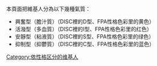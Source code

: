 本頁面把維基人分為以下幾種氣質：
* 興奮型（膽汁質）（DISC裡的D型、FPA性格色彩里的黄色）
* 活潑型（多血質）（DISC裡的I型、FPA性格色彩里的红色）
* 安靜型（粘液質）（DISC裡的S型、FPA性格色彩里的绿色）
* 抑制型（抑鬱質）（DISC裡的C型、FPA性格色彩里的蓝色）

[[Category:依性格区分的维基人|Category:依性格区分的维基人]]